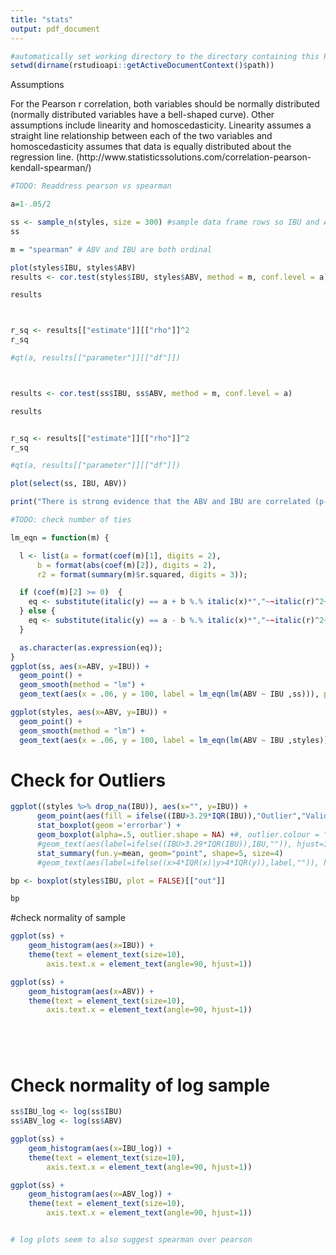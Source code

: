 ```yaml
---
title: "stats"
output: pdf_document
---
```



```r


#automatically set working directory to the directory containing this R script
setwd(dirname(rstudioapi::getActiveDocumentContext()$path))
```

Assumptions

For the Pearson r correlation, both variables should be normally distributed (normally distributed variables have a bell-shaped curve).  Other assumptions include linearity and homoscedasticity.  Linearity assumes a straight line relationship between each of the two variables and homoscedasticity assumes that data is equally distributed about the regression line.
(http://www.statisticssolutions.com/correlation-pearson-kendall-spearman/) 

```r


#TODO: Readdress pearson vs spearman

a=1-.05/2

ss <- sample_n(styles, size = 300) #sample data frame rows so IBU and ABV remain paired
ss

m = "spearman" # ABV and IBU are both ordinal

plot(styles$IBU, styles$ABV)
results <- cor.test(styles$IBU, styles$ABV, method = m, conf.level = a)

results



r_sq <- results[["estimate"]][["rho"]]^2
r_sq

#qt(a, results[["parameter"]][["df"]])



results <- cor.test(ss$IBU, ss$ABV, method = m, conf.level = a)

results


r_sq <- results[["estimate"]][["rho"]]^2
r_sq

#qt(a, results[["parameter"]][["df"]])

plot(select(ss, IBU, ABV))

print("There is strong evidence that the ABV and IBU are correlated (p-value > 0.001)") #TODO: calculate conf int

#TODO: check number of ties

```

```r


lm_eqn = function(m) {

  l <- list(a = format(coef(m)[1], digits = 2),
      b = format(abs(coef(m)[2]), digits = 2),
      r2 = format(summary(m)$r.squared, digits = 3));

  if (coef(m)[2] >= 0)  {
    eq <- substitute(italic(y) == a + b %.% italic(x)*","~~italic(r)^2~"="~r2,l)
  } else {
    eq <- substitute(italic(y) == a - b %.% italic(x)*","~~italic(r)^2~"="~r2,l)    
  }

  as.character(as.expression(eq));                 
}
ggplot(ss, aes(x=ABV, y=IBU)) +
  geom_point() +
  geom_smooth(method = "lm") +
  geom_text(aes(x = .06, y = 100, label = lm_eqn(lm(ABV ~ IBU ,ss))), parse = TRUE, color = "red")

ggplot(styles, aes(x=ABV, y=IBU)) +
  geom_point() +
  geom_smooth(method = "lm") +
  geom_text(aes(x = .06, y = 100, label = lm_eqn(lm(ABV ~ IBU ,styles))), parse = TRUE, color = "red")

```



# Check for Outliers
```r

ggplot((styles %>% drop_na(IBU)), aes(x="", y=IBU)) +
      geom_point(aes(fill = ifelse((IBU>3.29*IQR(IBU)),"Outlier","Valid")), size = 5, shape = 21, position = position_jitter())+#= position_jitterdodge()) +
      stat_boxplot(geom ='errorbar') +
      geom_boxplot(alpha=.5, outlier.shape = NA) +#, outlier.colour = "red") +
      #geom_text(aes(label=ifelse((IBU>3.29*IQR(IBU)),IBU,"")), hjust=1.1) +
      stat_summary(fun.y=mean, geom="point", shape=5, size=4)
      #geom_text(aes(label=ifelse((x>4*IQR(x)|y>4*IQR(y)),label,"")), hjust=1.1)

bp <- boxplot(styles$IBU, plot = FALSE)[["out"]]

bp

```

#check normality of sample
```r

ggplot(ss) +
    geom_histogram(aes(x=IBU)) +
    theme(text = element_text(size=10),
        axis.text.x = element_text(angle=90, hjust=1)) 

ggplot(ss) +
    geom_histogram(aes(x=ABV)) +
    theme(text = element_text(size=10),
        axis.text.x = element_text(angle=90, hjust=1)) 






```

# Check normality of log sample
```r

ss$IBU_log <- log(ss$IBU)
ss$ABV_log <- log(ss$ABV)

ggplot(ss) +
    geom_histogram(aes(x=IBU_log)) +
    theme(text = element_text(size=10),
        axis.text.x = element_text(angle=90, hjust=1)) 

ggplot(ss) +
    geom_histogram(aes(x=ABV_log)) +
    theme(text = element_text(size=10),
        axis.text.x = element_text(angle=90, hjust=1)) 


# log plots seem to also suggest spearman over pearson

```



